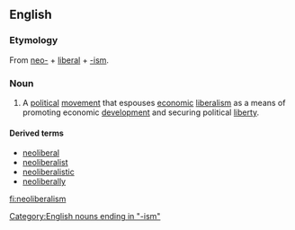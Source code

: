 ==English==
===Etymology===
From [[neo-]] + [[liberal]] + [[-ism]].

===Noun===
{{wikipedia}}
{{en-noun|-}}
# A [[political]] [[movement]] that espouses [[economic]] [[liberalism]] as a means of promoting economic [[development]] and securing political [[liberty]].

====Derived terms====
*[[neoliberal]]
*[[neoliberalist]]
*[[neoliberalistic]]
*[[neoliberally]]

[[Category:English nouns ending in "-ism"]]

[[fi:neoliberalism]]